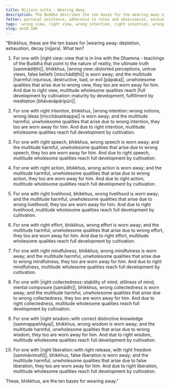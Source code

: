 ```yaml
---
title: Nijjara sutta - Wearing Away
description: The Buddha describes the ten bases for the wearing away of the multitude harmful, unwholesome qualities, and for the development of multitude wholesome qualities.
fetter: personal existence, adherence to rules and observances, sensual desire, ill will, doubt, conceit, restlessness and worry, ignorance
tags:  wrong view, right view, wrong intention, right intention, wrong speech, right speech, wrong action, right action, wrong livelihood, right livelihood, wrong effort, right effort, wrong mindfulness, right mindfulness, wrong collectedness, right collectedness, wrong wisdom, right wisdom, false liberation, true liberation, an, an10
slug: an10.106
---
```


"Bhikkhus, these are the ten bases for |wearing away::depletion, exhaustion, decay [nijjara|. What ten?

1. For one with |right view::view that is in line with the Dhamma - teachings of the Buddha that point to the nature of reality, the ultimate truth [sammādiṭṭhi]|, bhikkhus, |wrong view::distorted perceptions, untrue views, false beliefs [micchādiṭṭhi]| is worn away; and the multitude |harmful::injurious, destructive, bad, or evil [pāpaka]|, unwholesome qualities that arise due to wrong view, they too are worn away for him. And due to right view, multitude wholesome qualities reach |full development by cultivation::maturity by development, fulfillment by meditation [bhāvanāpāripūri]|.

2. For one with right intention, bhikkhus, |wrong intention::wrong notions, wrong ideas [micchāsaṅkappa]| is worn away; and the multitude harmful, unwholesome qualities that arise due to wrong intention, they too are worn away for him. And due to right intention, multitude wholesome qualities reach full development by cultivation.

3. For one with right speech, bhikkhus, wrong speech is worn away; and the multitude harmful, unwholesome qualities that arise due to wrong speech, they too are worn away for him. And due to right speech, multitude wholesome qualities reach full development by cultivation.

4. For one with right action, bhikkhus, wrong action is worn away; and the multitude harmful, unwholesome qualities that arise due to wrong action, they too are worn away for him. And due to right action, multitude wholesome qualities reach full development by cultivation.

5. For one with right livelihood, bhikkhus, wrong livelihood is worn away; and the multitude harmful, unwholesome qualities that arise due to wrong livelihood, they too are worn away for him. And due to right livelihood, multitude wholesome qualities reach full development by cultivation.

6. For one with right effort, bhikkhus, wrong effort is worn away; and the multitude harmful, unwholesome qualities that arise due to wrong effort, they too are worn away for him. And due to right effort, multitude wholesome qualities reach full development by cultivation.

7. For one with right mindfulness, bhikkhus, wrong mindfulness is worn away; and the multitude harmful, unwholesome qualities that arise due to wrong mindfulness, they too are worn away for him. And due to right mindfulness, multitude wholesome qualities reach full development by cultivation.

8. For one with |right collectedness::stability of mind, stillness of mind, mental composure [samādhi]|, bhikkhus, wrong collectedness is worn away; and the multitude harmful, unwholesome qualities that arise due to wrong collectedness, they too are worn away for him. And due to right collectedness, multitude wholesome qualities reach full development by cultivation.

9. For one with |right wisdom::with correct distinctive knowledge [sammappaññāya]|, bhikkhus, wrong wisdom is worn away; and the multitude harmful, unwholesome qualities that arise due to wrong wisdom, they too are worn away for him. And due to right wisdom, multitude wholesome qualities reach full development by cultivation.

10. For one with |right liberation::with right release, with right freedom [sammāvimuttī]|, bhikkhus, false liberation is worn away; and the multitude harmful, unwholesome qualities that arise due to false liberation, they too are worn away for him. And due to right liberation, multitude wholesome qualities reach full development by cultivation.

These, bhikkhus, are the ten bases for wearing away."